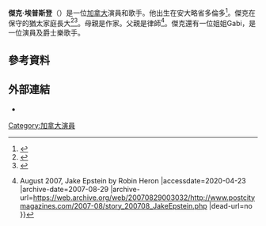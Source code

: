 '''傑克·埃普斯登'''（{{lang-en|Jake Epstein}}）是一位[[加拿大|加拿大]]演員和歌手。他出生在安大略省多倫多<ref>{{cite web |url=http://www.kathykacer.com/faq.html |title=Kathy Kacer dot Com - Children's Author of Historical Fiction and Non-Fiction Stories |deadurl=no |accessdate=January 23, 2013 |archive-date=2018-12-10 |archive-url=https://web.archive.org/web/20181210102658/http://www.kathykacer.com/faq.html }}</ref>。傑克在保守的猶太家庭長大<ref name="refname08">{{cite journal |last=Miller |first=Gerri |authorlink= |coauthors= |title=Jake Epstein |journal=JVibe |volume=3 |issue=4 |pages=12–15 |date=July–August 2007 |url= |doi= |accessdate=}}</ref><ref>{{Cite web |url=http://www.jewishtribune.ca/tribune/PDF/jt061228.pdf |title=Document2<!-- Bot generated title --> |accessdate=2020-04-23 |archive-date=2009-08-24 |archive-url=https://web.archive.org/web/20090824065934/http://www.jewishtribune.ca/tribune/PDF/jt061228.pdf |dead-url=no }}</ref>。母親是作家。父親是律師<ref>{{Cite web |url=http://postcitymagazines.com/2007-08/story_200708_JakeEpstein.php |title=Post City Magazines {{!}} August 2007, Jake Epstein by Robin Heron<!-- Bot generated title --> |accessdate=2020-04-23 |archive-date=2007-08-29 |archive-url=https://web.archive.org/web/20070829003032/http://www.postcitymagazines.com/2007-08/story_200708_JakeEpstein.php |dead-url=no }}</ref>。傑克還有一位姐姐Gabi，是一位演員及爵士樂歌手。
==參考資料==
{{reflist}}
== 外部連結 ==
*{{IMDb name|258474}}
[[Category:加拿大演員|Category:加拿大演員]]